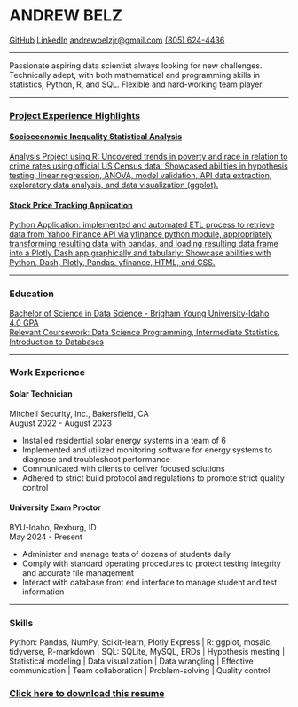 

# ANDREW BELZ

<div class='resume-contact'>
<a href="https://github.com/pbelz1" target="_blank">GitHub</a>
<a href="https://www.linkedin.com/in/andrewbelz/" target="_blank">LinkedIn</a>
<a href='mailto:andrewbelzjr@gmail.com' target='_blank'>andrewbelzjr@gmail.com</a>
<a href='tel:+18056244436' target='_blank'>(805) 624-4436</a>
</div>

---

Passionate aspiring data scientist always looking for new challenges. Technically adept, with both mathematical and programming skills in statistics, Python, R, and SQL. Flexible and hard-working team player.

---

### [Project Experience Highlights](projects.html){.resume-project-link}

<a href='project_files/inequality_analysis.html' class='resume-project-link'><h4>Socioeconomic Inequality Statistical Analysis</h4>

Analysis Project using R: Uncovered trends in poverty and race in relation to crime rates using official US Census data. Showcased abilities in hypothesis testing, linear regression, ANOVA, model validation, API data extraction, exploratory data analysis, and data visualization (ggplot).</a>

<a href='stock_prices.html' class='resume-project-link'><h4>Stock Price Tracking Application</h4>

Python Application: implemented and automated ETL process to retrieve data from Yahoo Finance API via yfinance python module, appropriately transforming resulting data with pandas, and loading resulting data frame into a Plotly Dash app graphically and tabularly: Showcase abilities with Python, Dash, Plotly, Pandas, yfinance, HTML, and CSS.</a>

---

### Education
<a href='https://www.byui.edu/catalog/#/programs/41PwqJ9RZ' class='resume-project-link'>Bachelor of Science in Data Science - Brigham Young University-Idaho\
4.0 GPA\
Relevant Coursework: Data Science Programming, Intermediate Statistics, Introduction to Databases</a>

---

### Work Experience

#### Solar Technician
Mitchell Security, Inc., Bakersfield, CA\
August 2022 - August 2023

- Installed residential solar energy systems in a team of 6
- Implemented and utilized monitoring software for energy systems to diagnose and troubleshoot performance
- Communicated with clients to deliver focused solutions
- Adhered to strict build protocol and regulations to promote strict quality control 

#### University Exam Proctor
BYU-Idaho, Rexburg, ID\
May 2024 - Present

- Administer and manage tests of dozens of students daily
- Comply with standard operating procedures to protect testing integrity and accurate file management
- Interact with database front end interface to manage student and test information

---

### Skills

Python: Pandas, NumPy, Scikit-learn, Plotly Express | R: ggplot, mosaic, tidyverse, R-markdown | SQL: SQLite, MySQL, ERDs | Hypothesis mesting | Statistical modeling | Data visualization | Data wrangling | Effective communication | Team collaboration | Problem-solving | Quality control

<a href='project_files/resume_draft_2.pdf' target='_blank'><h3>Click here to download this resume</h3></a>